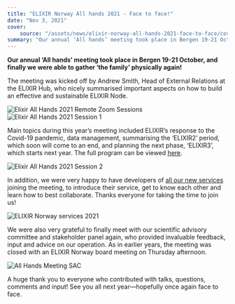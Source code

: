 ```yaml
---
title: "ELIXIR Norway All hands 2021 - Face to face!"
date: "Nov 3, 2021"
cover:
    source: "/assets/news/elixir-norway-all-hands-2021-face-to-face/cover.png"
summary: "Our annual ‘All hands’ meeting took place in Bergen 19-21 October, and finally we were able to gather ‘the family’ physically again!"
---
```


**Our annual ‘All hands’ meeting took place in Bergen 19-21 October, and finally
we were able to gather ‘the family’ physically again!**

The meeting was kicked off by Andrew Smith, Head of External Relations
at the ELIXIR Hub, who nicely summarised important aspects on how
to build an effective and sustainable ELIXIR Node.

![Elixir All Hands 2021 Remote Zoom Sessions](/assets/news/elixir-norway-all-hands-2021-face-to-face/zoom-session.png)
![Elixir All Hands 2021 Session 1](/assets/news/elixir-norway-all-hands-2021-face-to-face/session-1.png)

Main topics during this year’s meeting included ELIXIR’s response
to the Covid-19 pandemic, data management, summarising the ‘ELIXIR2’
period, which soon will come to an end, and planning the next phase,
‘ELIXIR3’, which starts next year. The full program can
be viewed [here](https://docs.google.com/document/d/19e7qAYV0r1yKAgtFTyrcdysBKr1F35ZwUdALh1khcMI/edit).

![Elixir All Hands 2021 Session 2](/assets/news/elixir-norway-all-hands-2021-face-to-face/session-2.png)

In addition, we were very happy to have developers of
[all our new services](news/50/63/New-Norwegian-bioinformatics-services-promoted-by-ELIXIR-Norway)
joining the meeting, to introduce their service, get to know each other
and learn how to best collaborate. Thanks everyone for taking
the time to join us!

![ELIXIR Norway services 2021](/assets/news/elixir-norway-all-hands-2021-face-to-face/elixir-no-services.png)

We were also very grateful to finally meet with our scientific advisory committee
and stakeholder panel again, who provided invaluable feedback, input and advice
on our operation. As in earlier years, the meeting was closed with an
ELIXIR Norway board meeting on Thursday afternoon.

![All Hands Meeting SAC](/assets/news/elixir-norway-all-hands-2021-face-to-face/all-hands-sac.png)

A huge thank you to everyone who contributed with talks, questions, comments
and input! See you all next year—hopefully once again face to face.
